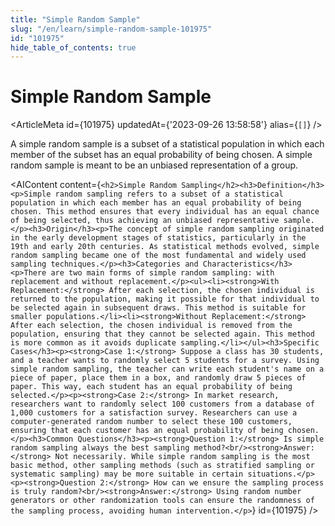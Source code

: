 ```yaml
---
title: "Simple Random Sample"
slug: "/en/learn/simple-random-sample-101975"
id: "101975"
hide_table_of_contents: true
---
```



# Simple Random Sample

<ArticleMeta id={101975} updatedAt={'2023-09-26 13:58:58'} alias={`[]`} />
<div className='border-solid border-b border-t-0 my-4 border-[var(--ifm-color-gray-300)]' />

A simple random sample is a subset of a statistical population in which each member of the subset has an equal probability of being chosen. A simple random sample is meant to be an unbiased representation of a group.

<AIContent content={`<h2>Simple Random Sampling</h2><h3>Definition</h3><p>Simple random sampling refers to a subset of a statistical population in which each member has an equal probability of being chosen. This method ensures that every individual has an equal chance of being selected, thus achieving an unbiased representative sample.</p><h3>Origin</h3><p>The concept of simple random sampling originated in the early development stages of statistics, particularly in the 19th and early 20th centuries. As statistical methods evolved, simple random sampling became one of the most fundamental and widely used sampling techniques.</p><h3>Categories and Characteristics</h3><p>There are two main forms of simple random sampling: with replacement and without replacement.</p><ul><li><strong>With Replacement:</strong> After each selection, the chosen individual is returned to the population, making it possible for that individual to be selected again in subsequent draws. This method is suitable for smaller populations.</li><li><strong>Without Replacement:</strong> After each selection, the chosen individual is removed from the population, ensuring that they cannot be selected again. This method is more common as it avoids duplicate sampling.</li></ul><h3>Specific Cases</h3><p><strong>Case 1:</strong> Suppose a class has 30 students, and a teacher wants to randomly select 5 students for a survey. Using simple random sampling, the teacher can write each student's name on a piece of paper, place them in a box, and randomly draw 5 pieces of paper. This way, each student has an equal probability of being selected.</p><p><strong>Case 2:</strong> In market research, researchers want to randomly select 100 customers from a database of 1,000 customers for a satisfaction survey. Researchers can use a computer-generated random number to select these 100 customers, ensuring that each customer has an equal probability of being chosen.</p><h3>Common Questions</h3><p><strong>Question 1:</strong> Is simple random sampling always the best sampling method?<br/><strong>Answer:</strong> Not necessarily. While simple random sampling is the most basic method, other sampling methods (such as stratified sampling or systematic sampling) may be more suitable in certain situations.</p><p><strong>Question 2:</strong> How can we ensure the sampling process is truly random?<br/><strong>Answer:</strong> Using random number generators or other randomization tools can ensure the randomness of the sampling process, avoiding human intervention.</p>`} id={101975} />
